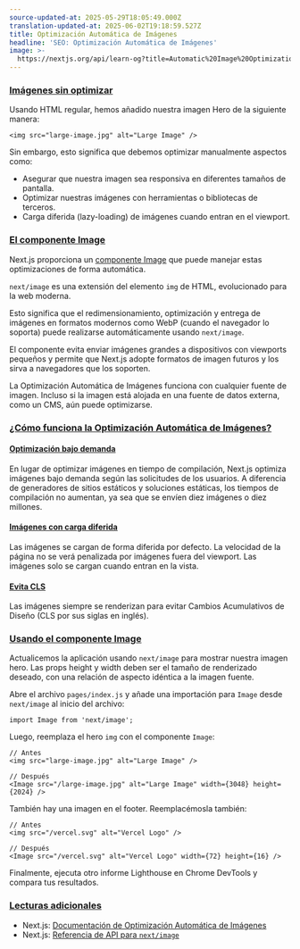 ```yaml
---
source-updated-at: 2025-05-29T18:05:49.000Z
translation-updated-at: 2025-06-02T19:18:59.527Z
title: Optimización Automática de Imágenes
headline: 'SEO: Optimización Automática de Imágenes'
image: >-
  https://nextjs.org/api/learn-og?title=Automatic%20Image%20Optimization&amp;chapter=24
---
```


### [Imágenes sin optimizar](#unoptimized-images)

Usando HTML regular, hemos añadido nuestra imagen Hero de la siguiente manera:

```
<img src="large-image.jpg" alt="Large Image" />
```

Sin embargo, esto significa que debemos optimizar manualmente aspectos como:

*   Asegurar que nuestra imagen sea responsiva en diferentes tamaños de pantalla.
*   Optimizar nuestras imágenes con herramientas o bibliotecas de terceros.
*   Carga diferida (lazy-loading) de imágenes cuando entran en el viewport.

### [El componente Image](#the-image-component)

Next.js proporciona un [componente Image](/docs/api-reference/next/image) que puede manejar estas optimizaciones de forma automática.

`next/image` es una extensión del elemento `img` de HTML, evolucionado para la web moderna.

Esto significa que el redimensionamiento, optimización y entrega de imágenes en formatos modernos como WebP (cuando el navegador lo soporta) puede realizarse automáticamente usando `next/image`.

El componente evita enviar imágenes grandes a dispositivos con viewports pequeños y permite que Next.js adopte formatos de imagen futuros y los sirva a navegadores que los soporten.

La Optimización Automática de Imágenes funciona con cualquier fuente de imagen. Incluso si la imagen está alojada en una fuente de datos externa, como un CMS, aún puede optimizarse.

### [¿Cómo funciona la Optimización Automática de Imágenes?](#how-does-automatic-image-optimization-work)

#### [Optimización bajo demanda](#on-demand-optimization)

En lugar de optimizar imágenes en tiempo de compilación, Next.js optimiza imágenes bajo demanda según las solicitudes de los usuarios. A diferencia de generadores de sitios estáticos y soluciones estáticas, los tiempos de compilación no aumentan, ya sea que se envíen diez imágenes o diez millones.

#### [Imágenes con carga diferida](#lazy-loaded-images)

Las imágenes se cargan de forma diferida por defecto. La velocidad de la página no se verá penalizada por imágenes fuera del viewport. Las imágenes solo se cargan cuando entran en la vista.

#### [Evita CLS](#avoids-cls)

Las imágenes siempre se renderizan para evitar Cambios Acumulativos de Diseño (CLS por sus siglas en inglés).

### [Usando el componente Image](#using-the-image-component)

Actualicemos la aplicación usando `next/image` para mostrar nuestra imagen hero. Las props height y width deben ser el tamaño de renderizado deseado, con una relación de aspecto idéntica a la imagen fuente.

Abre el archivo `pages/index.js` y añade una importación para `Image` desde `next/image` al inicio del archivo:

```
import Image from 'next/image';
```

Luego, reemplaza el hero `img` con el componente `Image`:

```
// Antes
<img src="large-image.jpg" alt="Large Image" />
 
// Después
<Image src="/large-image.jpg" alt="Large Image" width={3048} height={2024} />
```

También hay una imagen en el footer. Reemplacémosla también:

```
// Antes
<img src="/vercel.svg" alt="Vercel Logo" />
 
// Después
<Image src="/vercel.svg" alt="Vercel Logo" width={72} height={16} />
```

Finalmente, ejecuta otro informe Lighthouse en Chrome DevTools y compara tus resultados.

### [Lecturas adicionales](#further-reading)

*   Next.js: [Documentación de Optimización Automática de Imágenes](/docs/basic-features/image-optimization)
*   Next.js: [Referencia de API para `next/image`](/docs/api-reference/next/image)